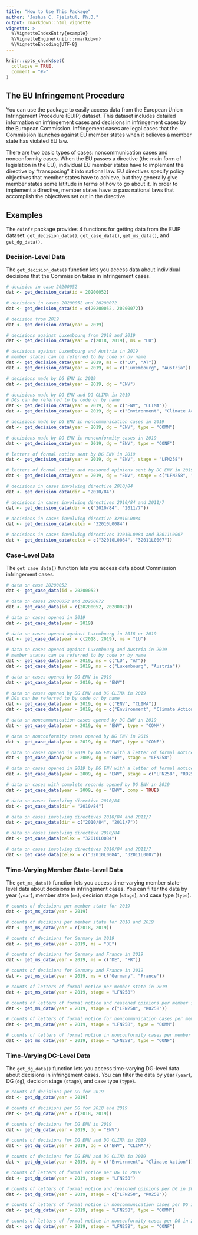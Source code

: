 ```yaml
---
title: "How to Use This Package"
author: "Joshua C. Fjelstul, Ph.D."
output: rmarkdown::html_vignette
vignette: >
  %\VignetteIndexEntry{example}
  %\VignetteEngine{knitr::rmarkdown}
  %\VignetteEncoding{UTF-8}
---
```


```r
knitr::opts_chunk$set(
  collapse = TRUE,
  comment = "#>"
)
```

## The EU Infringement Procedure

You can use the \code{euinfr} package to easily access data from the European Union Infringement Procedure (EUIP) dataset. This dataset includes detailed information on infringement cases and decisions in infringement cases by the European Commission. Infringement cases are legal cases that the Commission launches against EU member states when it believes a member state has violated EU law. 

There are two basic types of cases: noncommunication cases and nonconformity cases. When the EU passes a directive (the main form of legislation in the EU), individual EU member states have to implement the directive by "transposing" it into national law. EU directives specify policy objectives that member states have to achieve, but they generally give member states some latitude in terms of how to go about it. In order to implement a directive, member states have to pass national laws that accomplish the objectives set out in the directive. 

## Examples

The `euinfr` package provides 4 functions for getting data from the EUIP dataset: `get_decision_data()`, `get_case_data()`, `get_ms_data()`, and `get_dg_data()`. 

### Decision-Level Data

The `get_decision_data()` function lets you access data about individual decisions that the Commission takes in infringement cases.

```r
# decision in case 20200052
dat <- get_decision_data(id = 20200052)

# decisions in cases 20200052 and 20200072
dat <- get_decision_data(id = c(20200052, 20200072))

# decision from 2019
dat <- get_decision_data(year = 2019)

# decisions against Luxembourg from 2018 and 2019
dat <- get_decision_data(year = c(2018, 2019), ms = "LU")

# decisions against Luxembourg and Austria in 2019
# member states can be referred to by code or by name
dat <- get_decision_data(year = 2019, ms = c("LU", "AT"))
dat <- get_decision_data(year = 2019, ms = c("Luxembourg", "Austria"))

# decisions made by DG ENV in 2019
dat <- get_decision_data(year = 2019, dg = "ENV")

# decisions made by DG ENV and DG CLIMA in 2019
# DGs can be referred to by code or by name
dat <- get_decision_data(year = 2019, dg = c("ENV", "CLIMA"))
dat <- get_decision_data(year = 2019, dg = c("Environment", "Climate Action"))

# decisions made by DG ENV in noncommunication cases in 2019
dat <- get_decision_data(year = 2019, dg = "ENV", type = "COMM")

# decisions made by DG ENV in nonconformity cases in 2019
dat <- get_decision_data(year = 2019, dg = "ENV", type = "CONF")

# letters of formal notice sent by DG ENV in 2019
dat <- get_decision_data(year = 2019, dg = "ENV", stage = "LFN258")

# letters of formal notice and reasoned opinions sent by DG ENV in 2019
dat <- get_decision_data(year = 2019, dg = "ENV", stage = c("LFN258", "RO258"))

# decisions in cases involving directive 2010/84
dat <- get_decision_data(dir = "2010/84")

# decisions in cases involving directives 2010/84 and 2011/7
dat <- get_decision_data(dir = c("2010/84", "2011/7"))

# decisions in cases involving directive 32010L0084
dat <- get_decision_data(celex = "32010L0084")

# decisions in cases involving directives 32010L0084 and 32011L0007
dat <- get_decision_data(celex = c("32010L0084", "32011L0007"))
```

### Case-Level Data

The `get_case_data()` function lets you access data about Commission infringement cases. 

```r
# data on case 20200052
dat <- get_case_data(id = 20200052)

# data on cases 20200052 and 20200072
dat <- get_case_data(id = c(20200052, 20200072))

# data on cases opened in 2019
dat <- get_case_data(year = 2019)

# data on cases opened against Luxembourg in 2018 or 2019
dat <- get_case_data(year = c(2018, 2019), ms = "LU")

# data on cases opened against Luxembourg and Austria in 2019
# member states can be referred to by code or by name
dat <- get_case_data(year = 2019, ms = c("LU", "AT"))
dat <- get_case_data(year = 2019, ms = c("Luxembourg", "Austria"))

# data on cases opened by DG ENV in 2019
dat <- get_case_data(year = 2019, dg = "ENV")

# data on cases opened by DG ENV and DG CLIMA in 2019
# DGs can be referred to by code or by name
dat <- get_case_data(year = 2019, dg = c("ENV", "CLIMA"))
dat <- get_case_data(year = 2019, dg = c("Environment", "Climate Action"))

# data on noncommunication cases opened by DG ENV in 2019
dat <- get_case_data(year = 2019, dg = "ENV", type = "COMM")

# data on nonconformity cases opened by DG ENV in 2019
dat <- get_case_data(year = 2019, dg = "ENV", type = "CONF")

# data on cases opened in 2019 by DG ENV with a letter of formal notice
dat <- get_case_data(year = 2009, dg = "ENV", stage = "LFN258")

# data on cases opened in 2019 by DG ENV with a letter of formal notice and a reasoned opinion
dat <- get_case_data(year = 2009, dg = "ENV", stage = c("LFN258", "RO258"))

# data on cases with complete records opened by DG ENV in 2019
dat <- get_case_data(year = 2009, dg = "ENV", comp = TRUE)

# data on cases involving directive 2010/84
dat <- get_case_data(dir = "2010/84")

# data on cases involving directives 2010/84 and 2011/7
dat <- get_case_data(dir = c("2010/84", "2011/7"))

# data on cases involving directive 2010/84
dat <- get_case_data(celex = "32010L0084")

# data on cases involving directives 2010/84 and 2011/7
dat <- get_case_data(celex = c("32010L0084", "32011L0007"))
```

### Time-Varying Member State-Level Data

The `get_ms_data()` function lets you access time-varying member state-level data about decisions in infringement cases. You can filter the data by year (`year`), member state (`ms`), decision stage (`stage`), and case type (`type`).

```r
# counts of decisions per member state for 2019
dat <- get_ms_data(year = 2019)

# counts of decisions per member state for 2018 and 2019
dat <- get_ms_data(year = c(2018, 2019))

# counts of decisions for Germany in 2019
dat <- get_ms_data(year = 2019, ms = "DE")

# counts of decisions for Germany and France in 2019
dat <- get_ms_data(year = 2019, ms = c("DE", "FR"))

# counts of decisions for Germany and France in 2019
dat <- get_ms_data(year = 2019, ms = c("Germany", "France"))

# counts of letters of formal notice per member state in 2019
dat <- get_ms_data(year = 2019, stage = "LFN258")

# counts of letters of formal notice and reasoned opinions per member state in 2019
dat <- get_ms_data(year = 2019, stage = c("LFN258", "RO258"))

# counts of letters of formal notice for noncommunication cases per member state in 2019
dat <- get_ms_data(year = 2019, stage = "LFN258", type = "COMM")

# counts of letters of formal notice in nonconformity cases per member state in 2019
dat <- get_ms_data(year = 2019, stage = "LFN258", type = "CONF")
```

### Time-Varying DG-Level Data

The `get_dg_data()` function lets you access time-varying DG-level data about decisions in infringement cases. You can filter the data by year (`year`), DG (`dg`), decision stage (`stage`), and case type (`type`).

```r
# counts of decisions per DG for 2019
dat <- get_dg_data(year = 2019)

# counts of decisions per DG for 2018 and 2019
dat <- get_dg_data(year = c(2018, 2019))

# counts of decisions for DG ENV in 2019
dat <- get_dg_data(year = 2019, dg = "ENV")

# counts of decisions for DG ENV and DG CLIMA in 2019
dat <- get_dg_data(year = 2019, dg = c("ENV", "CLIMA"))

# counts of decisions for DG ENV and DG CLIMA in 2019
dat <- get_dg_data(year = 2019, dg = c("Envirnment", "Climate Action"))

# counts of letters of formal notice per DG in 2019
dat <- get_dg_data(year = 2019, stage = "LFN258")

# counts of letters of formal notice and reasoned opinions per DG in 2019
dat <- get_dg_data(year = 2019, stage = c("LFN258", "RO258"))

# counts of letters of formal notice in noncommunication cases per DG in 2019
dat <- get_dg_data(year = 2019, stage = "LFN258", type = "COMM")

# counts of letters of formal notice in nonconformity cases per DG in 2019
dat <- get_dg_data(year = 2019, stage = "LFN258", type = "CONF")
```


